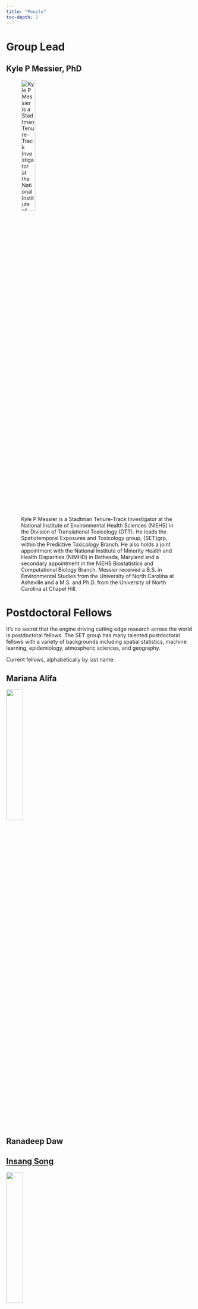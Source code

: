 ```yaml
---
title: "People"
toc-depth: 2
---
```


# Group Lead

## Kyle P Messier, PhD

![Kyle P Messier is a Stadtman Tenure-Track Investigator at the National Institute of Environmental Health Sciences (NIEHS) in the Division of Translational Toxicology (DTT). He leads the Spatiotemporal Exposures and Toxicology group, {SET}grp, within the Predictive Toxicology Branch. He also holds a joint appointment with the National Institute of Minority Health and Health Disparities (NIMHD) in Bethesda, Maryland and a secondary appointment in the NIEHS Biostatistics and Computational Biology Branch. Messier received a B.S. in Environmental Studies from the University of North Carolina at Asheville and a M.S. and Ph.D. from the University of North Carolina at Chapel Hill.](images\KPM-headshot-Oct2023.jpg){width="30%"}

# Postdoctoral Fellows

It's no secret that the engine driving cutting edge research across the world is postdoctoral fellows. The SET group has many talented postdoctoral fellows with a variety of backgrounds including spatial statistics, machine learning, epidemiology, atmospheric sciences, and geography.

Current fellows, alphabetically by last name:

## Mariana Alifa

![](images\MAK-Headshot-Oct2023.jpg){width="30%"}

## Ranadeep Daw

## [Insang Song](https://sigmafelix.wixsite.com/mysite/ "Postdoctoral Fellow") 

![](images\IS-Headshot-Oct2023.jpg){width="30%"}

## Eva Marques

## Daniel Zilber

![](images\DZ-Headshot-Oct2023.jpg){width="30%"}

# Data Analyst

Mitchell Manware

# Former Members

1.  [Kristin Eccles](https://kristineccles.wordpress.com/), Postdoctoral Fellow, Now at Health Canada

2.  [Melissa Lowe](https://www.linkedin.com/in/melissa-lowe-1a62a8b3/), Postbaccalaureate Fellow, Now at Duke Cancer Institute

3.  Taylor A Potter, Postbaccalaureate Fellow, Now in medical school at Meherry Medical College
